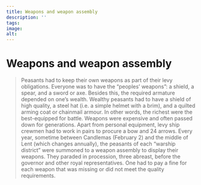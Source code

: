 ```yaml
---
title: Weapons and weapon assembly
description: ''
tags:
image: 
alt: 
---
```



# Weapons and weapon assembly

<Blockquote
    quote='“If anyone lacks these weapons, there is a penalty of an ounce of silver to the king”'
    footer='Land defence section, chapter 11' />


<Spacer height={40}/>
<Container stil="initial side">
    Peasants had to keep their own weapons as part of their levy obligations. Everyone was to have the “peoples’ weapons”: a shield, a spear, and a sword or axe. Besides this, the required armature depended on one’s wealth. Wealthy peasants had to have a shield of high quality, a steel hat (i.e. a simple helmet with a brim), and a quilted arming coat or chainmail armour. In other words, the richest were the best-equipped for battle. Weapons were expensive and often passed down for generations. Apart from personal equipment, levy ship crewmen had to work in pairs to procure a bow and 24 arrows. Every year, sometime between Candlemas (February 2) and the middle of Lent (which changes annually), the peasants of each “warship district” were summoned to a weapon assembly to display their weapons. They paraded in procession, three abreast, before the governor and other royal representatives. One had to pay a fine for each weapon that was missing or did not meet the quality requirements.
</Container>